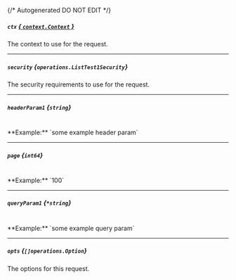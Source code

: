 {/* Autogenerated DO NOT EDIT  */}

##### `ctx` [*{ `context.Context` }*](https://pkg.go.dev/context#Context)
The context to use for the request.

---
##### `security` *{`operations.ListTest1Security`}*
The security requirements to use for the request.
<Collapsible>
    <ListTest1Security/>
</Collapsible>

---
##### `headerParam1` *{`string`}*
<br/>
**Example:** `some example header param`

---
##### `page` *{`int64`}*
<br/>
**Example:** `100`

---
##### `queryParam1` *{`*string`}*
<br/>
**Example:** `some example query param`

---
##### `opts` *{`[]operations.Option`}*
The options for this request.


